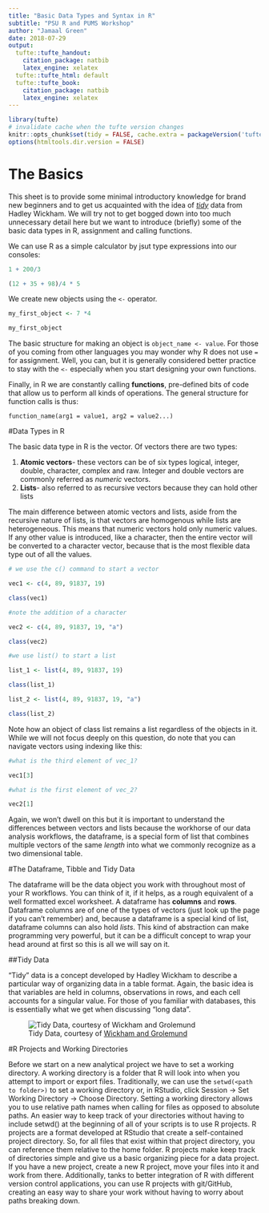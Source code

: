 ```yaml
---
title: "Basic Data Types and Syntax in R"
subtitle: "PSU R and PUMS Workshop"
author: "Jamaal Green"
date: 2018-07-29
output:
  tufte::tufte_handout:
    citation_package: natbib
    latex_engine: xelatex
  tufte::tufte_html: default
  tufte::tufte_book:
    citation_package: natbib
    latex_engine: xelatex
---
```


```r
library(tufte)
# invalidate cache when the tufte version changes
knitr::opts_chunk$set(tidy = FALSE, cache.extra = packageVersion('tufte'))
options(htmltools.dir.version = FALSE)
```

# The Basics

This sheet is to provide some minimal introductory knowledge for brand new beginners and to get us acquainted with the idea of [*tidy*](http://r4ds.had.co.nz/explore-intro.html) data from Hadley Wickham. We will try not to get bogged down into too much unnecessary detail here but we want to introduce (briefly) some of the basic data types in R, assignment and calling functions. 

We can use R as a simple calculator by jsut type expressions into our consoles:

```r

1 + 200/3

(12 + 35 + 98)/4 * 5
```

We create new objects using the `<-` operator.

```r

my_first_object <- 7 *4

my_first_object

```

The basic structure for making an object is `object_name <- value`. For those of you coming from other languages you may wonder why R does not use `=` for assignment. Well, you can, but it is generally considered better practice to stay with the `<-` especially when you start designing your own functions. 

Finally, in R we are constantly calling **functions**, pre-defined bits of code that allow us to perform all kinds of operations. The general structure for function calls is thus:

```function_name(arg1 = value1, arg2 = value2...)```

#Data Types in R

The basic data type in R is the vector. Of vectors there are two types:

1.  **Atomic vectors**- these vectors can be of six types logical, integer, double, character, complex and raw. Integer and double vectors are commonly referred as *numeric* vectors.
2.  **Lists**- also referred to as recursive vectors because they can hold other lists

The main difference between atomic vectors and lists, aside from the recursive nature of lists, is that vectors are homogenous while lists are heterogeneous. This means that numeric vectors hold only numeric values. If any other value is introduced, like a character, then the entire vector will be converted to a character vector, because that is the most flexible data type out of all the values.

```r

# we use the c() command to start a vector

vec1 <- c(4, 89, 91837, 19)

class(vec1)

#note the addition of a character 

vec2 <- c(4, 89, 91837, 19, "a")

class(vec2)

#we use list() to start a list

list_1 <- list(4, 89, 91837, 19)

class(list_1)

list_2 <- list(4, 89, 91837, 19, "a")

class(list_2)
```


Note how an object of class list remains a list regardless of the objects in it. While we will not focus deeply on this question, do note that you can navigate vectors using indexing like this:

```r


#what is the third element of vec_1?

vec1[3]

#what is the first element of vec_2?

vec2[1]

```

Again, we won't dwell on this but it is important to understand the differences between vectors and lists because the workhorse of our data analysis workflows, the dataframe, is a special form of list that combines multiple vectors of the same *length* into what we commonly recognize as a two dimensional table.

#The Dataframe, Tibble and Tidy Data

The dataframe will be the data object you work with throughout most of your R workflows. You can think of it, if it helps, as a rough equivalent of a well formatted excel worksheet. A dataframe has **columns** and **rows**. Dataframe columns are of one of the types of vectors (just look up the page if you can't remember) and, because a dataframe is a special kind of list, dataframe columns can also hold *lists*. This kind of abstraction can make programming very powerful, but it can be a difficult concept to wrap your head around at first so this is all we will say on it. 

##Tidy Data

"Tidy" data is a concept developed by Hadley Wickham to describe a particular way of organizing data in a table format. Again, the basic idea is that variables are held in columns, observations in rows, and each cell accounts for a singular value. For those of you familiar with databases, this is essentially what we get when discussing "long data".

![Tidy Data, courtesy of [Wickham and Grolemund](http://r4ds.had.co.nz/tidy-data.html)](tidy-1.png)


#R Projects and Working Directories

Before we start on a new analytical project we have to set a working directory. A working directory is a folder that R will look into when you attempt to import or export files. Traditionally, we can use the `setwd(<path to folder>)` to set a working directory or, in RStudio, click Session -> Set Working Directory -> Choose Directory. Setting a working directory allows you to use relative path names when calling for files as opposed to absolute paths. An easier way to keep track of your directories without having to include setwd() at the beginning of all of your scripts is to use R projects. R projects are a format developed at RStudio that create a self-contained project directory. So, for all files that exist within that project directory, you can reference them relative to the home folder. R projects make keep track of directories simple and give us a basic organizing piece for a data project. If you have a new project, create a new R project, move your files into it and work from there. Additionally, tanks to better integration of R with different version control applications, you can use R projects with git/GitHub, creating an easy way to share your work without having to worry about paths breaking down.
